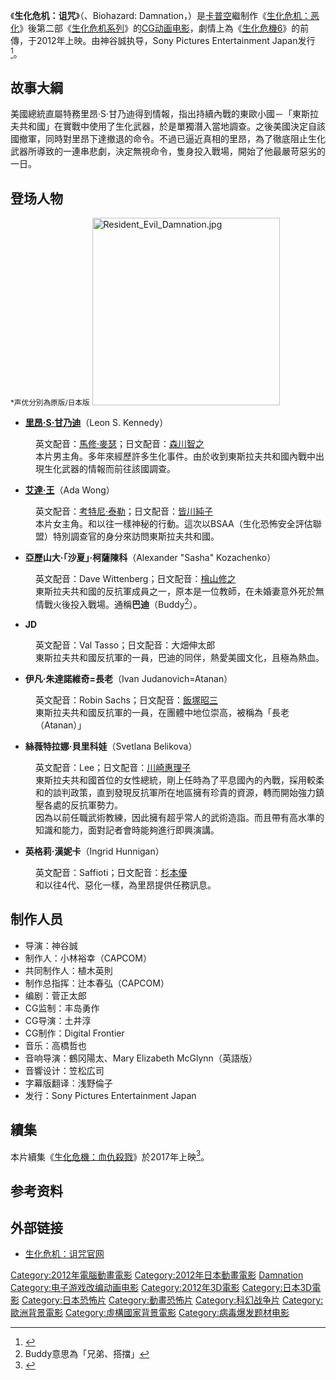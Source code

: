 {{noteTA
|T=zh-tw:惡靈古堡：詛咒;zh-hk:生化危機：詛咒之城;zh-cn:生化危机：诅咒;
|G1=Games
|G2=Movie
|G3=ResidentEvil
|1=zh-tw:惡靈古堡：詛咒;zh-hk:生化危機：詛咒之城;zh-cn:生化危机：诅咒;
|2=zh-tw:惡靈古堡：惡化;zh-hk:生化危機：變種異獸;zh-cn:生化危机：恶化;
}}
{{Infobox Film
| name               = 生化危机：诅咒
| original_name      = バイオハザード ダムネーション<br>''Resident Evil: Damnation''
| image              = Biohazard Damnation.jpg
| cn_image           = 
| hk_image           = 
| tw_image           = 
| caption            = 
| director           = 神谷誠
| executive_producer = 小林裕幸
| producer           = 辻本春弘
| writer             = [[菅正太郎|菅正太郎]]
| screenplay         = 
| story              = 
| based on            = 
| narrator           = 
| production_supervisor = 
| starring           =  [[森川智之|森川智之]]<br/>[[皆川纯子|皆川纯子]]<br/>[[桧山修之|桧山修之]]<br/>大畑伸太郎<br />[[饭塚昭三|饭塚昭三]]<br/>[[川崎惠理子|川崎惠理子]]<br/>[[杉本优|杉本优]]
| music              = 高橋哲也
| maintheme          =
| opentheme          =
| endtheme           =
| cinematography     = 
| editing            = 
| studio             = [[卡普空|卡普空]]、[[索尼影视娱乐|索尼影视娱乐]]
| distributor        = Sony Pictures Entertainment Japan
| released           = 2012年10月27日
| sec-title          = 
| rate               = 
| runtime            = 
| country            = {{JPN}}
| language           = 英语
| imdb_id            = [http://www.imdb.com/title/tt1753496/ 1753496]
| amg_id             = 
| budget             = 
| gross              = 
| preceded_by        = [[生化危机：恶化|生化危机：恶化]]
| followed_by        = [[生化危机：血仇|生化危机：血仇]]
| tw_name            = 惡靈古堡：詛咒
| hk_name            = 生化危機：詛咒之城
| cn_name            = 生化危机：诅咒
}}
《'''生化危机：诅咒'''》（{{lang-ja|バイオハザード ダムネーション}}、Biohazard: Damnation，{{lang-en|''Resident Evil: Damnation''}}）是[[卡普空|卡普空]]繼制作《[[生化危机：恶化|生化危机：恶化]]》後第二部《[[生化危机系列|生化危机系列]]》的[[计算机图形学|CG]][[动画电影|动画电影]]，劇情上為《[[生化危機6|生化危機6]]》的前傳，于2012年上映。由神谷誠执导，Sony Pictures Entertainment Japan发行<ref>{{Cite web |url=http://movie.douban.com/subject/5346468/ |title=生化危机：诅咒-豆瓣专页 |access-date=2011-09-07 |archive-date=2020-08-13 |archive-url=https://web.archive.org/web/20200813024001/https://movie.douban.com/subject/5346468/ |dead-url=no }}</ref>。

== 故事大綱 ==
美國總統直屬特務里昂·S·甘乃迪得到情報，指出持續內戰的東歐小國－「東斯拉夫共和國」在實戰中使用了生化武器，於是單獨潛入當地調查。之後美國決定自該國撤軍，同時對里昂下達撤退的命令。不過已逼近真相的里昂，為了徹底阻止生化武器所導致的一連串悲劇，決定無視命令，隻身投入戰場，開始了他最嚴苛惡劣的一日。

== 登场人物 ==
<small>*声优分別為原版/日本版</small>
[[File:Resident_Evil_Damnation.jpg|300px]]
*'''[[里昂·S·甘乃迪|里昂·S·甘乃迪]]'''（Leon S. Kennedy）
:英文配音：[[馬修·麥瑟|馬修·麥瑟]]；日文配音：[[森川智之|森川智之]]
:本片男主角。多年來經歷許多生化事件。由於收到東斯拉夫共和國內戰中出現生化武器的情報而前往該國調查。

*'''[[艾達·王|艾達·王]]'''（Ada Wong）
:英文配音：[[考特尼·泰勒|考特尼·泰勒]]；日文配音：[[皆川純子|皆川純子]]
:本片女主角。和以往一樣神秘的行動。這次以BSAA（生化恐怖安全評估聯盟）特別調查官的身分來訪問東斯拉夫共和國。

*'''亞歷山大·「沙夏」·柯薩陳科'''（Alexander "Sasha" Kozachenko）
:英文配音：Dave Wittenberg；日文配音：[[檜山修之|檜山修之]]
:東斯拉夫共和國的反抗軍成員之一，原本是一位教師，在未婚妻意外死於無情戰火後投入戰場。通稱'''巴迪'''（Buddy<ref>Buddy意思為「兄弟、搭擋」</ref>）。

*'''JD'''
:英文配音：Val Tasso；日文配音：大畑伸太郎
:東斯拉夫共和國反抗軍的一員，巴迪的同伴，熱愛美國文化，且極為熱血。

*'''伊凡·朱達諾維奇=長老'''（Ivan Judanovich=Atanan）
:英文配音：Robin Sachs；日文配音：[[飯塚昭三|飯塚昭三]]
:東斯拉夫共和國反抗軍的一員，在團體中地位崇高，被稱為「長老（Atanan）」

*'''絲薇特拉娜·貝里科娃'''（Svetlana Belikova）
:英文配音：Lee；日文配音：[[川崎惠理子|川崎惠理子]]
:東斯拉夫共和國首位的女性總統，剛上任時為了平息國內的內戰，採用較柔和的談判政策，直到發現反抗軍所在地區擁有珍貴的資源，轉而開始強力鎮壓各處的反抗軍勢力。
:因為以前任職武術教練，因此擁有超乎常人的武術造詣。而且帶有高水準的知識和能力，面對記者會時能夠進行即興演講。

*'''英格莉·漢妮卡'''（Ingrid Hunnigan）
:英文配音：Saffioti；日文配音：[[杉本優|杉本優]]
:和以往4代、惡化一樣，為里昂提供任務訊息。

== 制作人员 ==
*导演：神谷誠
*制作人：小林裕幸（CAPCOM）
*共同制作人：植木英則
*制作总指挥：辻本春弘（CAPCOM）
*编剧：菅正太郎
*CG监制：丰岛勇作
*CG导演：土井淳
*CG制作：Digital Frontier
*音乐：高橋哲也
*音响导演：鶴冈陽太、Mary Elizabeth McGlynn（英語版）
*音響设计：笠松広司
*字幕版翻译：浅野倫子
*发行：Sony Pictures Entertainment Japan

== 續集 ==
本片續集《[[生化危機：血仇殺戮|生化危機：血仇殺戮]]》於2017年上映<ref>{{Cite web |url = https://www.thewrap.com/resident-evil-vendetta-cgi-movie-2017-release-leon-s-kennedy/ |title = New ‘Resident Evil’ CGI Movie Arriving in 2017 (Photo) |author = Greg Gilman |date = 2016-03-25 |publisher = The Wrap |language = en |access-date = 2018-11-21 |archive-date = 2019-08-19 |archive-url = https://web.archive.org/web/20190819171311/https://www.thewrap.com/resident-evil-vendetta-cgi-movie-2017-release-leon-s-kennedy/ |dead-url = no }}</ref>。

==参考资料==
{{reflist}}

== 外部链接 ==
*[http://www.biohazardcg2.com/ 生化危机：诅咒官网] {{Wayback|url=http://www.biohazardcg2.com/ |date=20180329065931 }}

{{生化危机系列}}
{{DEFAULTSORT:Biohazard: Damnation}}
[[Category:2012年電腦動畫電影|Category:2012年電腦動畫電影]]
[[Category:2012年日本動畫電影|Category:2012年日本動畫電影]]
[[Category:生化危机系列电影|Damnation]]
[[Category:电子游戏改编动画电影|Category:电子游戏改编动画电影]]
[[Category:2012年3D電影|Category:2012年3D電影]]
[[Category:日本3D電影|Category:日本3D電影]]
[[Category:日本恐怖片|Category:日本恐怖片]]
[[Category:動畫恐怖片|Category:動畫恐怖片]]
[[Category:科幻战争片|Category:科幻战争片]]
[[Category:歐洲背景電影|Category:歐洲背景電影]]
[[Category:虛構國家背景電影|Category:虛構國家背景電影]]
[[Category:病毒爆发题材电影|Category:病毒爆发题材电影]]